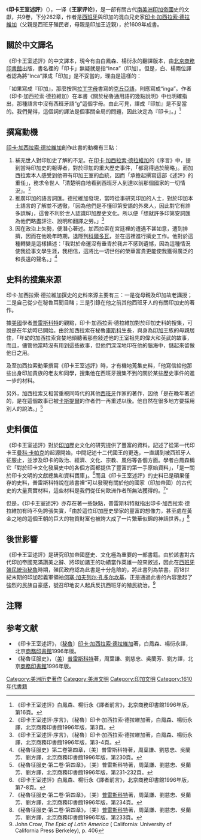 {{印加文明}}
《'''印卡王室述評'''》（{{lang-es|''Comentarios Reales de los Incas''}}），一译《'''王家评论'''》，是一部有關古代[[南美洲|南美洲]][[印加帝國|印加帝國]]史的文獻，共9卷，下分262章，作者是[[西班牙|西班牙]]與印加的混血兒史家[[印卡·加西拉索·德拉維加|印卡·加西拉索·德拉維加]]（父親是西班牙殖民者，母親是印加王近親），於1609年成書。

==關於中文譯名==
《印卡王室述評》的中文譯本，現今有由白鳳森、楊衍永的翻譯版本，由[[北京|北京]][[商務印書館|商務印書館]]出版，書名裡的「印卡」無疑就是指“Inca”（印加）。但是，白、楊兩位譯者認為將“Inca”譯成「印加」是不妥當的，理由是這樣的：

「如果寫成『印加』，那麼按照[[拉丁字母|拉丁字母]]書寫的[[克丘亞語|克丘亞語]]，則應寫成“inga”。作者（印卡·加西拉索·德拉維加）在本書《關於秘魯通用語的幾點說明》中也明確指出，那種語言中沒有西班牙語“g”這個字母。由此可見，譯成『印加』是不妥當的。我們覺得，這個詞的譯法是個事關全局的問題，因此決定為『印卡』。」<ref>《印卡王室述評》白鳳森、楊衍永《譯者前言》，北京商務印書館1996年版，第16頁。</ref>

==撰寫動機==
[[印卡·加西拉索·德拉維加|印卡·加西拉索·德拉維加]]創作此書的動機有三點：
#補充世人對印加史了解的不足。在[[印卡·加西拉索·德拉維加|印卡·加西拉索·德拉維加]]的《序言》中，提到當時印加史的報導者，對於印加的重大歷史事件，「都寫得過於簡略」。而加西拉索本人感受到他帶有印加王室的血統，因而「承擔起撰寫這部《述評》的重任」，務求令世人「清楚明白地看到西班牙人到達以前那個國家的一切情況」。<ref>《印卡王室述評·序言》，〔秘魯〕印卡·加西拉索·德拉維加著，白鳳森、楊衍永譯，北京商務印書館1996年版，第3頁。</ref>
#推廣印加的語言詞匯。德拉維加發現，當時從事研究印加的人士，對於印加本土語言的了解並不透徹，「因為他們是不懂印第安語的外來人，因此對它有許多誤解」，這會不利於世人認識印加歷史文化。所以便「想就許多印第安詞匯為他們略盡評注、說明和翻譯之勞。」<ref>《印卡王室述評·序言》，〔秘魯〕印卡·加西拉索·德拉維加著，白鳳森、楊衍永譯，北京商務印書館1996年版，第3-4頁。</ref>
#因在政治上失勢，便潛心著述。加西拉索在宮廷裡的遭遇不甚如意，遭到排擠，因而在他晚年時期，退隱到[[科爾多瓦|科爾多瓦]]，並在這裡進行撰史工作。他對於這種轉變是這樣描述：「我對於命運沒有垂青於我井不感到遺憾，因為這種情況使我從事文學生涯，我相信，這將比一切世俗的榮華富貴更能使我獲得廣泛的和長遠的聲名。」<ref>《秘魯征服史》第二卷第四章，〔美〕普雷斯科特著，周葉謙、劉慈忠、吳蘭芳、劉方譯，北京商務印書館1996年版，第230頁。</ref>

==史料的搜集來源==
印卡·加西拉索·德拉維加撰史的史料來源主要有三：一是從母親及印加故老講授；二是自己從少在秘魯耳聞目睹；三是引錄在他之前其他西班牙人的有關印加史的著作。

據[[美國|美國]]學者[[普雷斯科特_(歷史學家)|普雷斯科特]]的觀點，印卡·加西拉索·德拉維加對於印加史料的搜集，可說是在年幼時已開始。由於加西拉索在秘魯[[庫斯科|庫斯科]]生長，與身為[[印加帝國|印加]]王族的母親居住，「年幼的加西拉索貪婪地傾聽著那些敍述他的王室祖先的偉大和英武的故事，而且，儘管他當時沒有用到這些故事，但他們深深地印在他的腦海中，儲起來留做他日之用。

及至加西拉索動筆撰寫《印卡王室述評》時，才有機地蒐集史料，「他寫信給他那些出身印加貴族的老友和同學，搜集他在西班牙搜集不到的關於某些歷史事件的進一步的材料。

另外，加西拉索又相當重視同時代的其他[[西班牙|西班牙]]作家的著作，因他「是在晚年著述的，是在這個故事已被[[卡斯蒂利亞|卡斯提爾]]的作者們一再重述以後。他自然在很多地方要採用別人的說法。」<ref>《秘魯征服史·第二卷·第四章》，〔美〕普雷斯科特著，周葉謙、劉慈忠、吳蘭芳、劉方譯，北京商務印書館1996年版，第231-232頁。</ref>

==史料價值==
《印卡王室述評》對於[[印加帝國|印加]]歷史文化的研究提供了豐富的資料。記述了從第一代印卡王[[曼科·卡帕克|曼科·卡帕克]]的起源開始，中間記述十二代國王的更迭，一直講到被西班牙人征服止，並涉及印卡的政治、經濟、文化、宗教、風俗等各個方面。學者白鳳森稱它「對於印卡文化發展史中的各個方面都提供了豐富的第一手原始資料」，「是一關於印卡文明的文獻總集和資料寶庫」。<ref>《印卡王室述評》白鳳森、楊衍永《譯者前言》，北京商務印書館1996年版，第7-8頁。</ref>而且《印卡王室述評》的史料已是碩果僅存的史料，普雷斯科特說在該書裡“可以發現有關於他的國家（印加帝國）的古代史的大量真實材料，這些材料是我們從任何歐洲作者所無法獲得的。<ref>《秘魯征服史·第二卷·第四章》，〔美〕[[普雷斯科特_(歷史學家)|普雷斯科特]]著，周葉謙、劉慈忠、吳蘭芳、劉方譯，北京商務印書館1996年版，第234頁。</ref>”

但是，《印卡王室述評》亦存在著一些缺點，普雷斯科特就指出印卡·加西拉索·德拉維加有時不免誇張失實，「由於這位印加歷史學家的豐富的想像力，甚至處在黃金之地的這個王朝的巨大的物質財富也被誇大成了一片繁華似錦的神話世界。」<ref>《秘魯征服史·第二卷·第四章》，〔美〕[[普雷斯科特_(歷史學家)|普雷斯科特]]著，周葉謙、劉慈忠、吳蘭芳、劉方譯，北京商務印書館1996年版，第233頁。</ref>
==後世影響==
《印卡王室述評》是研究印加帝國歷史、文化極為重要的一部書籍。由於該書對古代印加帝國充滿讚美之辭、將印加諸王的功績當作英雄一般來敘述，因此在[[秘魯總督轄區|西班牙殖民統治秘魯]]時期，殖民政府認為此書是十分危險的，將此書列為禁書。而18世紀末期的印加起義軍領袖[[何塞·加夫列尔·孔多尔坎基|何塞·加夫列尔·孔多尔坎基]]，正是通過此書的內容激起了強烈的民族自豪感，號召印地安人起兵反抗西班牙的殖民統治。<ref name=Crow406>John Crow, ''The Epic of Latin America'' ( California: University of California Press Berkeley), p. 406</ref>

==注釋==
<div class="《印卡王室述評》白鳳森、楊衍永《譯者前言》，北京[[商務印書館|商務印書館]]1996年版，第16頁。">
<div class="《印卡王室述評·序言》，〔[[秘魯|秘魯]]〕[[印卡·加西拉索·德拉維加|印卡·加西拉索·德拉維加]]著，白鳳森、楊衍永譯，北京[[商務印書館|商務印書館]]1996年版，第3頁。">
<div class="《印卡王室述評·序言》，〔秘魯〕印卡·加西拉索·德拉維加著，白鳳森、楊衍永譯，北京商務印書館1996年版，第3-4頁。">
<div class="《秘魯征服史·第二卷·第四章》，〔[[美國|美]]〕[[普雷斯科特_(歷史學家)|普雷斯科特]]著，周葉謙、劉慈忠、吳蘭芳、劉方譯，北京[[商務印書館|商務印書館]]1996年版，第230頁。">
<div class="《秘魯征服史·第二卷·第四章》，〔[[美國|美]]〕[[普雷斯科特_(歷史學家)|普雷斯科特]]著，周葉謙、劉慈忠、吳蘭芳、劉方譯，北京[[商務印書館|商務印書館]]1996年版，第231-232頁。">
<div class="《印卡王室述評》白鳳森、楊衍永《譯者前言》，北京[[商務印書館|商務印書館]]1996年版，第7-8頁">
<div class="《秘魯征服史·第二卷·第四章》，〔[[美國|美]]〕[[普雷斯科特_(歷史學家)|普雷斯科特]]著，周葉謙、劉慈忠、吳蘭芳、劉方譯，北京[[商務印書館|商務印書館]]1996年版，第234頁。">
<div class="《秘魯征服史·第二卷·第四章》，〔[[美國|美]]〕[[普雷斯科特_(歷史學家)|普雷斯科特]]著，周葉謙、劉慈忠、吳蘭芳、劉方譯，北京[[商務印書館|商務印書館]]1996年版，第233頁。">

<references />
</div>

==参考文献==
*《印卡王室述評》，〔[[秘魯|秘魯]]〕[[印卡·加西拉索·德拉維加|印卡·加西拉索·德拉維加]]著，白鳳森、楊衍永譯，北京[[商務印書館|商務印書館]]1996年版。
*《秘魯征服史》，〔[[美國|美]]〕[[普雷斯科特_(歷史學家)|普雷斯科特]]著，周葉謙、劉慈忠、吳蘭芳、劉方譯，北京[[商務印書館|商務印書館]]1996年版。

[[Category:美洲历史著作|Category:美洲历史著作]]
[[Category:美洲文明|Category:美洲文明]]
[[Category:印加文明|Category:印加文明]]
[[Category:1610年代書籍|Category:1610年代書籍]]